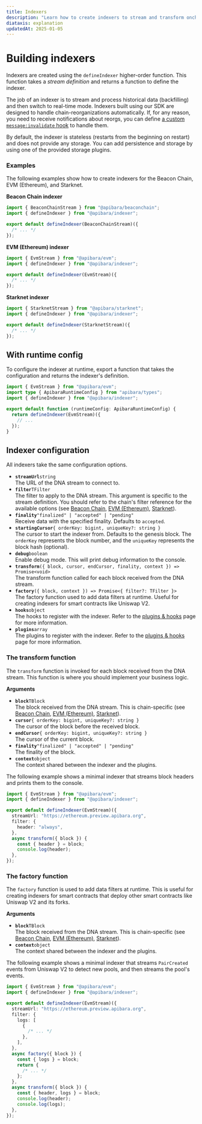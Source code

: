 ```yaml
---
title: Indexers
description: "Learn how to create indexers to stream and transform onchain data."
diataxis: explanation
updatedAt: 2025-01-05
---
```


# Building indexers

Indexers are created using the `defineIndexer` higher-order function. This function takes a _stream definition_ and returns a function to define the indexer.

The job of an indexer is to stream and process historical data (backfilling) and then switch to real-time mode. Indexers built using our SDK are designed to handle chain-reorganizations automatically.
If, for any reason, you need to receive notifications about reorgs, you can define [a custom `message:invalidate` hook](/docs/getting-started/plugins#hooks) to handle them.

By default, the indexer is stateless (restarts from the beginning on restart) and does not provide any storage. You can add persistence and storage by using one of the provided storage plugins.

### Examples

The following examples show how to create indexers for the Beacon Chain, EVM (Ethereum), and Starknet.

**Beacon Chain indexer**

```ts [beaconchain.indexer.ts]
import { BeaconChainStream } from "@apibara/beaconchain";
import { defineIndexer } from "@apibara/indexer";

export default defineIndexer(BeaconChainStream)({
  /* ... */
});
```

**EVM (Ethereum) indexer**

```ts [evm.indexer.ts]
import { EvmStream } from "@apibara/evm";
import { defineIndexer } from "@apibara/indexer";

export default defineIndexer(EvmStream)({
  /* ... */
});
```

**Starknet indexer**

```ts [starknet.indexer.ts]
import { StarknetStream } from "@apibara/starknet";
import { defineIndexer } from "@apibara/indexer";

export default defineIndexer(StarknetStream)({
  /* ... */
});
```

## With runtime config

To configure the indexer at runtime, export a function that takes the configuration and returns the indexer's definition.

```ts
import { EvmStream } from "@apibara/evm";
import type { ApibaraRuntimeConfig } from "apibara/types";
import { defineIndexer } from "@apibara/indexer";

export default function (runtimeConfig: ApibaraRuntimeConfig) {
  return defineIndexer(EvmStream)({
    // ...
  });
}
```

## Indexer configuration

All indexers take the same configuration options.

- **`streamUrl`**<span class="arg-type">`string`</span><br/><span class="arg-description">The URL of the DNA stream to connect to.</span>
- **`filter`**<span class="arg-type">`TFilter`</span><br/><span class="arg-description">The filter to apply to the DNA stream. This argument is specific to the stream definition. You should refer to the chain's filter reference for the available options (see [Beacon Chain](/docs/networks/beaconchain/filter), [EVM (Ethereum)](/docs/networks/evm/filter), [Starknet](/docs/networks/starknet/filter)).</span>
- **`finality`**<span class="arg-type">`"finalized" | "accepted" | "pending"`</span><br/><span class="arg-description">Receive data with the specified finality. Defaults to `accepted`.</span>
- **`startingCursor`**<span class="arg-type">`{ orderKey: bigint, uniqueKey?: string }`</span><br/><span class="arg-description">The cursor to start the indexer from. Defaults to the genesis block. The `orderKey` represents the block number, and the `uniqueKey` represents the block hash (optional).</span>
- **`debug`**<span class="arg-type">`boolean`</span><br/><span class="arg-description">Enable debug mode. This will print debug information to the console.</span>
- **`transform`**<span class="arg-type">`({ block, cursor, endCursor, finality, context }) => Promise<void>`</span><br/><span class="arg-description">The transform function called for each block received from the DNA stream.</span>
- **`factory`**<span class="arg-type">`({ block, context }) => Promise<{ filter?: TFilter }>`</span><br/><span class="arg-description">The factory function used to add data filters at runtime. Useful for creating indexers for smart contracts like Uniswap V2.</span>
- **`hooks`**<span class="arg-type">`object`</span><br/><span class="arg-description">The hooks to register with the indexer. Refer to the [plugins & hooks](/docs/getting-started/plugins) page for more information.</span>
- **`plugins`**<span class="arg-type">`array`</span><br/><span class="arg-description">The plugins to register with the indexer. Refer to the [plugins & hooks](/docs/getting-started/plugins) page for more information.</span>

### The transform function

The `transform` function is invoked for each block received from the DNA stream. This function is where you should implement your business logic.

**Arguments**

- **`block`**<span class="arg-type">`TBlock`</span><br/><span class="arg-description">The block received from the DNA stream. This is chain-specific (see [Beacon Chain](/docs/networks/beaconchain/data), [EVM (Ethereum)](/docs/networks/evm/data), [Starknet](/docs/networks/starknet/data)).</span>
- **`cursor`**<span class="arg-type">`{ orderKey: bigint, uniqueKey?: string }`</span><br/><span class="arg-description">The cursor of the block before the received block.</span>
- **`endCursor`**<span class="arg-type">`{ orderKey: bigint, uniqueKey?: string }`</span><br/><span class="arg-description">The cursor of the current block.</span>
- **`finality`**<span class="arg-type">`"finalized" | "accepted" | "pending"`</span><br/><span class="arg-description">The finality of the block.</span>
- **`context`**<span class="arg-type">`object`</span><br/><span class="arg-description">The context shared between the indexer and the plugins.</span>

The following example shows a minimal indexer that streams block headers and prints them to the console.

```ts [evm.indexer.ts]
import { EvmStream } from "@apibara/evm";
import { defineIndexer } from "@apibara/indexer";

export default defineIndexer(EvmStream)({
  streamUrl: "https://ethereum.preview.apibara.org",
  filter: {
    header: "always",
  },
  async transform({ block }) {
    const { header } = block;
    console.log(header);
  },
});
```

### The factory function

The `factory` function is used to add data filters at runtime. This is useful for creating indexers for smart contracts that deploy other smart contracts like Uniswap V2 and its forks.

**Arguments**

- **`block`**<span class="arg-type">`TBlock`</span><br/><span class="arg-description">The block received from the DNA stream. This is chain-specific (see [Beacon Chain](/docs/networks/beaconchain/data), [EVM (Ethereum)](/docs/networks/evm/data), [Starknet](/docs/networks/starknet/data)).</span>
- **`context`**<span class="arg-type">`object`</span><br/><span class="arg-description">The context shared between the indexer and the plugins.</span>

The following example shows a minimal indexer that streams `PairCreated` events from Uniswap V2 to detect new pools, and then streams the pool's events.

```ts [uniswap-v2.indexer.ts]
import { EvmStream } from "@apibara/evm";
import { defineIndexer } from "@apibara/indexer";

export default defineIndexer(EvmStream)({
  streamUrl: "https://ethereum.preview.apibara.org",
  filter: {
    logs: [
      {
        /* ... */
      },
    ],
  },
  async factory({ block }) {
    const { logs } = block;
    return {
      /* ... */
    };
  },
  async transform({ block }) {
    const { header, logs } = block;
    console.log(header);
    console.log(logs);
  },
});
```
